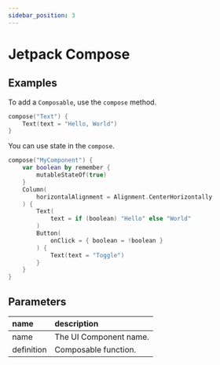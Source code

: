 ```yaml
---
sidebar_position: 3
---
```



# Jetpack Compose

## Examples

<Preview
    imageUrl="/img/docs/jetpack-compose.png"
    width={1080}
    height={2280} >

To add a `Composable`, use the `compose` method.

```kotlin
compose("Text") {
    Text(text = "Hello, World")
}
```

</Preview>

<Preview
    imageUrl="/img/docs/jetpack-compose-state.gif"
    width={1080}
    height={2280} >

You can use state in the `compose`.

```kotlin
compose("MyComponent") {
    var boolean by remember {
        mutableStateOf(true)
    }
    Column(
        horizontalAlignment = Alignment.CenterHorizontally
    ) {
        Text(
            text = if (boolean) "Hello" else "World"
        )
        Button(
            onClick = { boolean = !boolean }
        ) {
            Text(text = "Toggle")
        }
    }
}
```

</Preview>

## Parameters

name|description
:--|:--
name|The UI Component name.
definition|Composable function.
